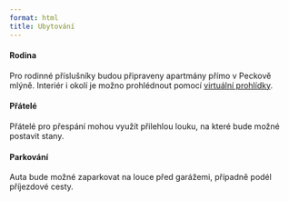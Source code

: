 ```yaml
---
format: html
title: Ubytování
---
```


#### Rodina
Pro rodinné příslušníky budou připraveny apartmány přímo v Peckově mlýně. Interiér i okolí je možno prohlédnout pomocí [virtuální prohlídky](https://www.peckuvmlyn-ubytovani.cz/fotogalerie).


#### Přátelé
Přátelé pro přespání mohou využít přilehlou louku, na které bude možné postavit stany.

#### Parkování

Auta bude možné zaparkovat na louce před garážemi, případně podél příjezdové cesty.
